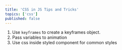 ```yaml
---
title: 'CSS in JS Tips and Tricks'
topics: ['css']
published: false
---
```


1. Use `keyframes` to create a keyframes object.
2. Pass variables to animation
3. Use css inside styled component for common styles

